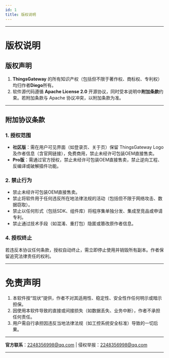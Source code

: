 ```yaml
---
id: 1
title: 版权说明
---
```


---

# 版权说明

## 版权声明
1. **ThingsGateway** 的所有知识产权（包括但不限于著作权、商标权、专利权）均归作者**Diego**所有。
2. 软件源代码遵循 **Apache License 2.0** 开源协议，同时受本说明中**附加条款**约束。若附加条款与 Apache 协议冲突，以附加条款为准。

---

## 附加协议条款

### 1. 授权范围
- **社区版**：需在用户可见界面（如登录页、关于页）保留 ThingsGateway Logo 及作者信息（含官网链接），免费商用，禁止未经许可包装OEM直接售卖。
- **Pro版**：需通过官方授权，禁止未经许可包装OEM直接售卖，禁止逆向工程、反编译或破解插件功能。

### 2. 禁止行为
- 禁止未经许可包装OEM直接售卖。
- 禁止将软件用于任何违反所在地法律法规的活动（包括但不限于网络攻击、数据窃取）。
- 禁止以任何形式（包括SDK、组件库）将程序集单独分发、集成至竞品或申请专利。
- 禁止通过技术手段（如混淆、重打包）隐匿或篡改原作者信息。

### 4. 授权终止
若违反本协议任何条款，授权自动终止，需立即停止使用并销毁所有副本。作者保留追究法律责任的权利。

---


# 免责声明
1. 本软件按“现状”提供，作者不对其适用性、稳定性、安全性作任何明示或暗示担保。
2. 因使用本软件导致的直接或间接损失（如数据丢失、业务中断），作者不承担任何责任。
3. 用户需自行承担因违反当地法律法规（如工控系统安全标准）导致的一切后果。

---


**官方联系**：2248356998@qq.com | 侵权举报：2248356998@qq.com  

---

